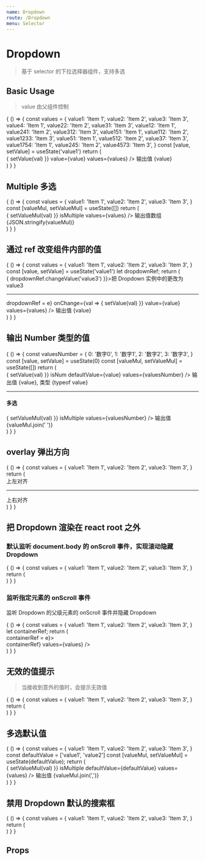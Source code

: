 ```yaml
---
name: Dropdown
route: /Dropdown
menu: Selector
---
```



# Dropdown

> 基于 selector 的下拉选择器组件，支持多选

## Basic Usage

> value 由父组件控制

<Playground>
  {
    () => {
      const values = {
        value1: 'Item 1',
        value2: 'Item 2',
        value3: 'Item 3',
        value4: 'Item 1',
        value22: 'Item 2',
        value31: 'Item 3',
        value12: 'Item 1',
        value241: 'Item 2',
        value312: 'Item 3',
        value151: 'Item 1',
        value112: 'Item 2',
        value1233: 'Item 3',
        value51: 'Item 1',
        value512: 'Item 2',
        value37: 'Item 3',
        value1754: 'Item 1',
        value245: 'Item 2',
        value4573: 'Item 3',
      }
      const [value, setValue] = useState('value1')
      return (
        <div className="mu10">
          <Dropdown
            onChange={val => {
              setValue(val)
            }}
            value={value}
            values={values}
          />
          <span className="ml10">输出值 {value}</span>
        </div>
      )
    }
  }
</Playground>

## Multiple 多选

<Playground>
  {
    () => {
      const values = {
        value1: 'Item 1',
        value2: 'Item 2',
        value3: 'Item 3',
      }
      const [valueMul, setValueMul] = useState([])
      return (
        <div className="mu10">
          <Dropdown
            onChange={val => {
              setValueMul(val)
            }}
            isMultiple
            values={values}
          />
          <span className="ml10">输出值数组 {JSON.stringify(valueMul)}</span>
        </div>
      )
    }
  }
</Playground>

## 通过 ref 改变组件内部的值

<Playground>
  {
    () => {
      const values = {
        value1: 'Item 1',
        value2: 'Item 2',
        value3: 'Item 3',
      }
      const [value, setValue] = useState('value1')
      let dropdownRef;
      return (
        <div className="mu10">
          <span className="btn theme mb10"
            onClick={e => {
              dropdownRef.changeValue('value3')
            }}>把 Dropdown 实例中的更改为 value3</span>
          <hr />
          <Dropdown
            ref={e => dropdownRef = e}
            onChange={val => {
              setValue(val)
            }}
            value={value}
            values={values}
          />
          <span className="ml10">输出值 {value}</span>
        </div>
      )
    }
  }
</Playground>

## 输出 Number 类型的值

<Playground>
  {
    () => {
      const valuesNumber = {
        0: '数字0',
        1: '数字1',
        2: '数字2',
        3: '数字3',
      }
      const [value, setValue] = useState(0)
      const [valueMul, setValueMul] = useState([])
      return (
        <div className="mu10">
          <Dropdown
            onChange={val => {
              setValue(val)
            }}
            isNum
            defaultValue={value}
            values={valuesNumber}
          />
          <span className="ml10">输出值 {value}, 类型 {typeof value}</span>
          <hr />
          <h4>多选</h4>
          <Dropdown
            onChange={val => {
              setValueMul(val)
            }}
            isMultiple
            values={valuesNumber}
          />
          <span className="ml10">输出值 {valueMul.join(' ')}</span>
        </div>
      )
    }
  }
</Playground>

## overlay 弹出方向

<Playground>
  {
    () => {
      const values = {
        value1: 'Item 1',
        value2: 'Item 2',
        value3: 'Item 3',
      }
      return (
        <div className="mu10">
          <span className="ms10">上左对齐</span>
          <Dropdown
            position="top,left"
            values={values}
          />
          <hr/>
          <span className="ms10">上右对齐</span>
          <Dropdown
            position="top,right"
            values={values}
          />
        </div>
      )
    }
  }
</Playground>

## 把 Dropdown 渲染在 react root 之外

### 默认监听 document.body 的 onScroll 事件，实现滚动隐藏 Dropdown

<Playground>
  {
    () => {
      const values = {
        value1: 'Item 1',
        value2: 'Item 2',
        value3: 'Item 3',
      }
      return (
        <div className="mu10">
          <Dropdown
            outside
            values={values}
          />
        </div>
      )
    }
  }
</Playground>

### 监听指定元素的 onScroll 事件

监听 Dropdown 的父级元素的 onScroll 事件并隐藏 Dropdown

<Playground>
  {
    () => {
      const values = {
        value1: 'Item 1',
        value2: 'Item 2',
        value3: 'Item 3',
      }
      let containerRef;
      return (
        <div className="mu10" 
          style={{
            height: 100,
            overflow: 'auto'
          }}
          ref={e => containerRef = e}>
          <div style={{
            height: 200
          }}>
            <Dropdown
              outside
              scrollElem={() => containerRef}
              values={values}
            />
          </div>
        </div>
      )
    }
  }
</Playground>

## 无效的值提示

> 当接收到意外的值时，会提示无效值

<Playground>
  {
    () => {
      const values = {
        value1: 'Item 1',
        value2: 'Item 2',
        value3: 'Item 3',
      }
      return (
        <div className="mu10">
          <Dropdown
            position="top,right"
            defaultValue="123"
            values={values}
          />
        </div>
      )
    }
  }
</Playground>

## 多选默认值

<Playground>
  {
    () => {
      const values = {
        value1: 'Item 1',
        value2: 'Item 2',
        value3: 'Item 3',
      }
      const defaultValue = ['value1', 'value2']
      const [valueMul, setValueMul] = useState(defaultValue);
      return (
        <div className="mu10">
          <Dropdown
            onChange={val => {
              setValueMul(val)
            }}
            isMultiple
            defaultValue={defaultValue}
            values={values}
          />
          <span className="ml10">输出值 {valueMul.join(',')}</span>
        </div>
      )
    }
  }
</Playground>

## 禁用 Dropdown 默认的搜索框

<Playground>
  {
    () => {
      const values = {
        value1: 'Item 1',
        value2: 'Item 2',
        value3: 'Item 3',
      }
      return (
        <div className="mu10">
          <Dropdown
            withInput={false}
            values={values}
          />
        </div>
      )
    }
  }
</Playground>

## Props

<Props of={Dropdown} />
